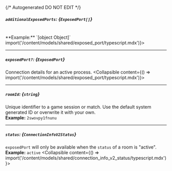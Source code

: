 {/* Autogenerated DO NOT EDIT  */}

##### `additionalExposedPorts`: *{`ExposedPort[]`}*
<br/>
**Example:** `[object Object]`
<Collapsible content={() => import('/content/models/shared/exposed_port/typescript.mdx')}>
</Collapsible>

---
##### `exposedPort?`: *{`ExposedPort`}*
Connection details for an active process.
<Collapsible content={() => import('/content/models/shared/exposed_port/typescript.mdx')}>
</Collapsible>

---
##### `roomId`: *{`string`}*
Unique identifier to a game session or match. Use the default system generated ID or overwrite it with your own.
<br/>
**Example:** `2swovpy1fnunu`

---
##### `status`: *{`ConnectionInfoV2Status`}*
`exposedPort` will only be available when the `status` of a room is "active".
<br/>
**Example:** `active`
<Collapsible content={() => import('/content/models/shared/connection_info_v2_status/typescript.mdx')}>
</Collapsible>

